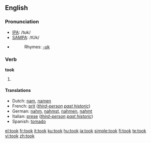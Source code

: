 ==English==

{{rank|left|part|off|160|took|nothing|God|three}}

===Pronunciation===
*[[IPA]]: /tʊk/
*[[SAMPA]]: /tUk/
*{{audio|en-us-took.ogg|Audio (US)}}
*:Rhymes: [[Rhymes:English:-ʊk|-ʊk]]

===Verb===
'''took'''

# {{simple past of|take}}

====Translations====
*Dutch: [[nam]], [[namen]]
*French: [[prit]] (''[[third-person]] [[past historic]]'')
*German: [[nahm]], [[nahmst]], [[nahmen]], [[nahmt]]
*Italian: [[prese]] (''[[third-person]] [[past historic]]'')
*Spanish: [[tomado]]

[[el:took]]
[[fr:took]]
[[it:took]]
[[ku:took]]
[[hu:took]]
[[ja:took]]
[[simple:took]]
[[fi:took]]
[[te:took]]
[[vi:took]]
[[zh:took]]